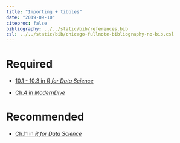 ```yaml
---
title: "Importing + tibbles"
date: "2019-09-10"
citeproc: false
bibliography: ../../static/bib/references.bib
csl: ../../static/bib/chicago-fullnote-bibliography-no-bib.csl
---
```


# Required


- <i class="fas fa-book"></i> [10.1 - 10.3 in *R for Data Science*](https://r4ds.had.co.nz/tibbles.html)

- <i class="fas fa-book"></i> [Ch.4 in *ModernDive*](https://moderndive.com/)


# Recommended

- <i class="fas fa-book"></i> [Ch.11 in *R for Data Science*](https://r4ds.had.co.nz/tibbles.html)
